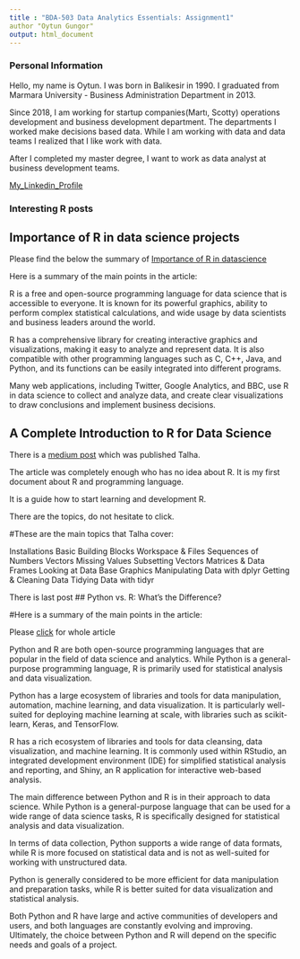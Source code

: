 ```yaml
---
title : "BDA-503 Data Analytics Essentials: Assignment1"
author "Oytun Gungor"
output: html_document
---
```


### Personal Information

Hello, my name is Oytun. I was born in Balikesir in 1990. I graduated from Marmara University - Business Administration Department in 2013. 

Since 2018, I am working for startup companies(Martı, Scotty) operations development and business development department. The departments I worked make decisions based data. While I am working with data and data teams I realized that I like work with data.

After I completed my master degree, I want to work as data analyst at business development teams. 

[My_Linkedin_Profile](https://www.linkedin.com/in/oytun-gungor/)

### Interesting R posts

## Importance of R in data science projects

Please find the below the summary of [Importance of R in datascience](https://emeritus.org/in/learn/importance-of-r-in-data-science/#:~:text=Many%20data%20scientists%20use%20R,and%20representation%20easy%20to%20analyze.)

Here is a summary of the main points in the article:

R is a free and open-source programming language for data science that is accessible to everyone. It is known for its powerful graphics, ability to perform complex statistical calculations, and wide usage by data scientists and business leaders around the world.

R has a comprehensive library for creating interactive graphics and visualizations, making it easy to analyze and represent data. It is also compatible with other programming languages such as C, C++, Java, and Python, and its functions can be easily integrated into different programs.

Many web applications, including Twitter, Google Analytics, and BBC, use R in data science to collect and analyze data, and create clear visualizations to draw conclusions and implement business decisions.

## A Complete Introduction to R for Data Science

There is a [medium post](https://ibjects.medium.com/a-complete-introduction-to-r-for-data-science-1858c69f76b0) which was published Talha.

The article was completely enough who has no idea about R. It is my first document about R and programming language. 

It is a guide how to start learning and development R. 

There are the topics, do not hesitate to click.

#These are the main topics that Talha cover:

Installations
Basic Building Blocks
Workspace & Files
Sequences of Numbers
Vectors
Missing Values
Subsetting Vectors
Matrices & Data Frames
Looking at Data
Base Graphics
Manipulating Data with dplyr
Getting & Cleaning Data
Tidying Data with tidyr


There is last post
## Python vs. R: What’s the Difference?

#Here is a summary of the main points in the article:

Please [click](https://www.ibm.com/cloud/blog/python-vs-r) for whole article

Python and R are both open-source programming languages that are popular in the field of data science and analytics. While Python is a general-purpose programming language, R is primarily used for statistical analysis and data visualization.

Python has a large ecosystem of libraries and tools for data manipulation, automation, machine learning, and data visualization. It is particularly well-suited for deploying machine learning at scale, with libraries such as scikit-learn, Keras, and TensorFlow.

R has a rich ecosystem of libraries and tools for data cleansing, data visualization, and machine learning. It is commonly used within RStudio, an integrated development environment (IDE) for simplified statistical analysis and reporting, and Shiny, an R application for interactive web-based analysis.

The main difference between Python and R is in their approach to data science. While Python is a general-purpose language that can be used for a wide range of data science tasks, R is specifically designed for statistical analysis and data visualization.

In terms of data collection, Python supports a wide range of data formats, while R is more focused on statistical data and is not as well-suited for working with unstructured data.

Python is generally considered to be more efficient for data manipulation and preparation tasks, while R is better suited for data visualization and statistical analysis.

Both Python and R have large and active communities of developers and users, and both languages are constantly evolving and improving. Ultimately, the choice between Python and R will depend on the specific needs and goals of a project.
